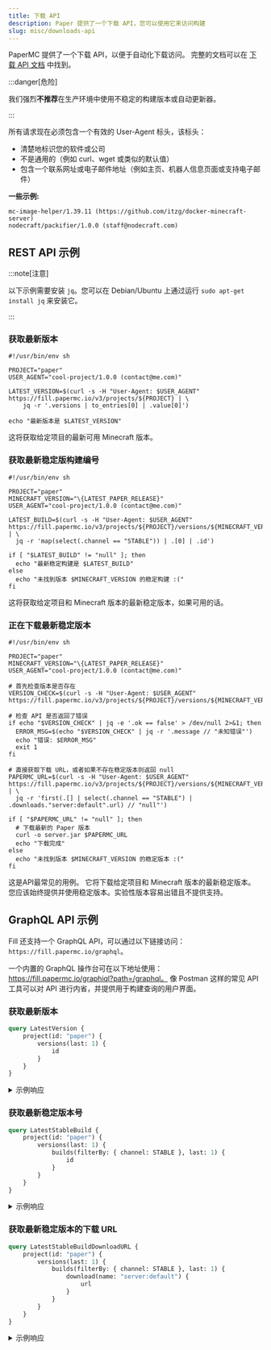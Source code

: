 ```yaml
---
title: 下载 API
description: Paper 提供了一个下载 API，您可以使用它来访问构建
slug: misc/downloads-api
---
```


PaperMC 提供了一个下载 API，以便于自动化下载访问。
完整的文档可以在 [下载 API 文档](https://fill.papermc.io/swagger-ui/index.html#/) 中找到。

:::danger[危险]

我们强烈**不推荐**在生产环境中使用不稳定的构建版本或自动更新器。

:::

所有请求现在必须包含一个有效的 User-Agent 标头，该标头：
- 清楚地标识您的软件或公司
- 不是通用的（例如 curl、wget 或类似的默认值）
- 包含一个联系网址或电子邮件地址（例如主页、机器人信息页面或支持电子邮件）

**一些示例:**
```
mc-image-helper/1.39.11 (https://github.com/itzg/docker-minecraft-server)
nodecraft/packifier/1.0.0 (staff@nodecraft.com)
```

## REST API 示例

:::note[注意]

以下示例需要安装 `jq`。您可以在 Debian/Ubuntu 上通过运行 `sudo apt-get install jq` 来安装它。

:::

### 获取最新版本

```shell
#!/usr/bin/env sh

PROJECT="paper"
USER_AGENT="cool-project/1.0.0 (contact@me.com)"

LATEST_VERSION=$(curl -s -H "User-Agent: $USER_AGENT" https://fill.papermc.io/v3/projects/${PROJECT} | \
    jq -r '.versions | to_entries[0] | .value[0]')

echo "最新版本是 $LATEST_VERSION"
```

这将获取给定项目的最新可用 Minecraft 版本。

### 获取最新稳定版构建编号

```shell replace
#!/usr/bin/env sh

PROJECT="paper"
MINECRAFT_VERSION="\{LATEST_PAPER_RELEASE}"
USER_AGENT="cool-project/1.0.0 (contact@me.com)"

LATEST_BUILD=$(curl -s -H "User-Agent: $USER_AGENT" https://fill.papermc.io/v3/projects/${PROJECT}/versions/${MINECRAFT_VERSION}/builds | \
  jq -r 'map(select(.channel == "STABLE")) | .[0] | .id')

if [ "$LATEST_BUILD" != "null" ]; then
  echo "最新稳定构建是 $LATEST_BUILD"
else
  echo "未找到版本 $MINECRAFT_VERSION 的稳定构建 :("
fi
```

这将获取给定项目和 Minecraft 版本的最新稳定版本，如果可用的话。

### 正在下载最新稳定版本

```shell replace
#!/usr/bin/env sh

PROJECT="paper"
MINECRAFT_VERSION="\{LATEST_PAPER_RELEASE}"
USER_AGENT="cool-project/1.0.0 (contact@me.com)"

# 首先检查版本是否存在
VERSION_CHECK=$(curl -s -H "User-Agent: $USER_AGENT" https://fill.papermc.io/v3/projects/${PROJECT}/versions/${MINECRAFT_VERSION}/builds)

# 检查 API 是否返回了错误
if echo "$VERSION_CHECK" | jq -e '.ok == false' > /dev/null 2>&1; then
  ERROR_MSG=$(echo "$VERSION_CHECK" | jq -r '.message // "未知错误"')
  echo "错误: $ERROR_MSG"
  exit 1
fi

# 直接获取下载 URL，或者如果不存在稳定版本则返回 null
PAPERMC_URL=$(curl -s -H "User-Agent: $USER_AGENT" https://fill.papermc.io/v3/projects/${PROJECT}/versions/${MINECRAFT_VERSION}/builds | \
  jq -r 'first(.[] | select(.channel == "STABLE") | .downloads."server:default".url) // "null"')

if [ "$PAPERMC_URL" != "null" ]; then
  # 下载最新的 Paper 版本
  curl -o server.jar $PAPERMC_URL
  echo "下载完成"
else
  echo "未找到版本 $MINECRAFT_VERSION 的稳定版本 :("
fi
```

这是API最常见的用例。
它将下载给定项目和 Minecraft 版本的最新稳定版本。
您应该始终提供并使用稳定版本。实验性版本容易出错且不提供支持。

## GraphQL API 示例

Fill 还支持一个 GraphQL API，可以通过以下链接访问：`https://fill.papermc.io/graphql`。

一个内置的 GraphQL 操作台可在以下地址使用：https://fill.papermc.io/graphiql?path=/graphql。
像 Postman 这样的常见 API 工具可以对 API 进行内省，并提供用于构建查询的用户界面。

### 获取最新版本
```graphql
query LatestVersion {
    project(id: "paper") {
        versions(last: 1) {
            id
        }
    }
}
```

<details>
<summary>示例响应</summary>

```json
{
    "data": {
        "project": {
            "versions": [
                {
                    "id": "1.21.6"
                }
            ]
        }
    }
}
```

</details>

### 获取最新稳定版本号
```graphql
query LatestStableBuild {
    project(id: "paper") {
        versions(last: 1) {
            builds(filterBy: { channel: STABLE }, last: 1) {
                id
            }
        }
    }
}
```

<details>
<summary>示例响应</summary>

```json
{
    "data": {
        "project": {
            "versions": [
                {
                    "builds": [
                        {
                            "id": 46
                        }
                    ]
                }
            ]
        }
    }
}
```

</details>

### 获取最新稳定版本的下载 URL
```graphql
query LatestStableBuildDownloadURL {
    project(id: "paper") {
        versions(last: 1) {
            builds(filterBy: { channel: STABLE }, last: 1) {
                download(name: "server:default") {
                    url
                }
            }
        }
    }
}
```

<details>
<summary>示例响应</summary>

```json
{
    "data": {
        "project": {
            "versions": [
                {
                    "builds": [
                        {
                            "download": {
                                "url": "https://fill-data.papermc.io/v1/objects/bfca155b4a6b45644bfc1766f4e02a83c736e45fcc060e8788c71d6e7b3d56f6/paper-1.21.6-46.jar"
                            }
                        }
                    ]
                }
            ]
        }
    }
}
```

</details>
